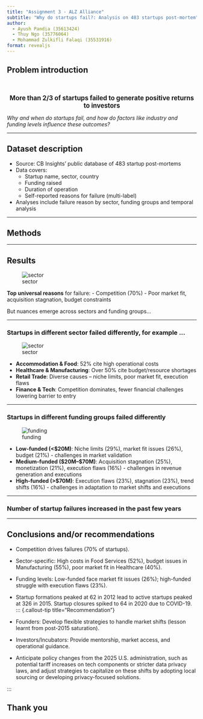 ```yaml
---
title: "Assignment 3 - ALZ Alliance"
subtitle: "Why do startups fail?: Analysis on 483 startups post-mortem"
author:
  - Ayush Pandia (35613424)
  - Thuy Ngo (35776064)
  - Mohammad Zulkifli Falaqi (35531916)
format: revealjs
---
```


## Problem introduction

<br></br>
<div style="text-align: center; font-size: 1.2em; font-weight: bold">**More than 2/3 of startups failed** to generate positive returns to investors</div>  


*Why and when do startups fail, and how do factors like industry and funding levels influence these outcomes?*

---

## Dataset description
- Source: CB Insights’ public database of 483 startup post-mortems
- Data covers:
  - Startup name, sector, country
  - Funding raised
  - Duration of operation
  - Self-reported reasons for failure (multi-label)
- Analyses include failure reason by sector, funding groups and temporal analysis

---

## Methods

---

## Results 

![sector](images/overall-reason.png)

**Top universal reasons** for failure:
  - Competition (70%)
  - Poor market fit, acquisition stagnation, budget constraints

But nuances emerge across sectors and funding groups...

---

### Startups in different sector failed differently, for example ...

![sector](images/sector-reason.png)

- **Accommodation & Food**: 52% cite high operational costs
- **Healthcare & Manufacturing**: Over 50% cite budget/resource shortages
- **Retail Trade**: Diverse causes – niche limits, poor market fit, execution flaws
- **Finance & Tech**: Competition dominates, fewer financial challenges lowering barrier to entry

---

### Startups in different funding groups failed differently

![funding](images/funding-reason.png)

- **Low-funded (<$20M)**: Niche limits (29%), market fit issues (26%), budget (21%) - challenges in market validation
- **Medium-funded ($20M–$70M)**: Acquisition stagnation (25%), monetization (21%), execution flaws (16%) - challenges in revenue generation and executions
- **High-funded (>$70M)**: Execution flaws (23%), stagnation (23%), trend shifts (16%) - challenges in adaptation to market shifts and executions

---

### Number of startup failures increased in the past few years

---

## Conclusions and/or recommendations

- Competition drives failures (70% of startups).
-	Sector-specific: High costs in Food Services (52%), budget issues in Manufacturing (55%), poor market fit in Healthcare (40%).
-	Funding levels: Low-funded face market fit issues (26%); high-funded struggle with execution flaws (23%).
- Startup formations peaked at 62 in 2012 lead to active startups peaked at 326 in 2015. Startup closures spiked to 64 in 2020 due to COVID-19.
::: {.callout-tip title="Recommendation"}

- Founders: Develop flexible strategies to handle market shifts (lesson learnt from post-2015 saturation).
- Investors/Incubators: Provide mentorship, market access, and operational guidance.
- Anticipate policy changes from the 2025 U.S. administration, such as potential tariff increases on tech components or stricter data privacy laws, and adjust strategies to capitalize on these shifts by adopting local sourcing or developing privacy-focused solutions.

:::


## Thank you
